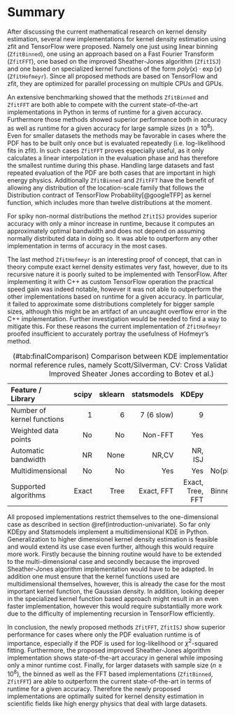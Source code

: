 # Summary {#summary}

After discussing the current mathematical research on kernel density estimation, several new implementations for kernel density estimation using zfit and TensorFlow were proposed. Namely one just using linear binning (`ZfitBinned`), one using an approach based on a Fast Fourier Transform (`ZfitFFT`), one based on the improved Sheather-Jones algorithm (`ZfitISJ`) and one based on specialized kernel functions of the form $poly(x)\cdot\exp(x)$ (`ZfitHofmeyr`). Since all proposed methods are based on TensorFlow and zfit, they are optimized for parallel processing on multiple CPUs and GPUs.

An extensive benchmarking showed that the methods `ZfitBinned` and `ZfitFFT` are both able to compete with the current state-of-the-art implementations in Python in terms of runtime for a given accuracy. Furthermore those methods showed superior performance both in accuracy as well as runtime for a given accuracy for large sample sizes ($n \geq 10^8$). Even for smaller datasets the methods may be favorable in cases where the PDF has to be built only once but is evaluated repeatedly (i.e. log-likelihood fits in zfit). In such cases `ZfitFFT` proves especially useful, as it only calculates a linear interpolation in the evaluation phase and has therefore the smallest runtime during this phase. Handling large datasets and fast repeated evaluation of the PDF are both cases that are important in high energy physics. Additionally `ZfitBinned` and `ZfitFFT` have the benefit of allowing any distribution of the location-scale family that follows the Distribution contract of TensorFlow Probability[@googleTFP] as kernel function, which includes more than twelve distributions at the moment.

For spiky non-normal distributions the method `ZfitISJ` provides superior accuracy with only a minor increase in runtime, because it computes an approximately optimal bandwidth and does not depend on assuming normally distributed data in doing so. It was able to outperform any other implementation in terms of accuracy in the most cases.

The last method `ZfitHofmeyr` is an interesting proof of concept, that can in theory compute exact kernel density estimates very fast, however, due to its recursive nature it is poorly suited to be implemented with TensorFlow. After implementing it with C++ as custom TensorFlow operation the practical speed gain was indeed notable, however it was not able to outperform the other implementations based on runtime for a given accuracy. In particular, it failed to approximate some distributions completely for bigger sample sizes, although this might be an artifact of an uncaught overflow error in the C++ implementation. Further investigation would be needed to find a way to mitigate this. For these reasons the current implementation of `ZfitHofmeyr` proofed insufficient to accurately portray the usefulness of Hofmeyr's method.


Feature / Library                      scipy       sklearn   statsmodels             KDEpy                     Zfit
------------------------------ ------------- ------------- ------------- ----------------- ------------------------
Number of kernel functions                 1             6    7 (6 slow)                 9                       12
Weighted data points                      No            No       Non-FFT               Yes                      Yes
Automatic bandwidth                       NR          None         NR,CV           NR, ISJ                  NR, ISJ
Multidimensional                          No            No           Yes               Yes              No(planned)
Supported algorithms                   Exact          Tree    Exact, FFT  Exact, Tree, FFT  Exact, Binned, FFT, ISJ

Table: (\#tab:finalComparison) Comparison between KDE implementations (NR: normal reference rules, namely Scott/Silverman, CV: Cross Validation, ISJ: Improved Sheater Jones according to Botev et al.)

All proposed implementations restrict themselves to the one-dimensional case as described in section \@ref(introduction-univariate). So far only KDEpy and Statsmodels implement a multidimensional KDE in Python. Generalization to higher dimensionel kernel density estimation is feasible and would extend its use case even further, although this would require more work. Firstly because the binning routine would have to be extended to the multi-dimensional case and secondly because the improved Sheather-Jones algorithm implementation would have to be adapted. In addition one must ensure that the kernel functions used are multidimensional themselves, however, this is already the case for the most important kernel function, the Gaussian density. In addition, looking deeper in the specialized kernel function based approach might result in an even faster implementation, however this would require substantially more work due to the difficulty of implementing recursion in TensorFlow efficiently.

In conclusion, the newly proposed methods `ZfitFFT`, `ZfitISJ` show superior performance for cases where only the PDF evaluation runtime is of importance, especially if the PDF is used for log-likelihood or $\chi^2$-squared fitting. Furthermore, the proposed improved Sheather-Jones algorithm implementation shows state-of-the-art accuracy in general while imposing only a minor runtime cost. Finally, for larger datasets with sample size ($n \geq 10^8$), the binned as well as the FFT based implementations (`ZfitBinned`, `ZfitFFT`) are able to outperform the current state-of-the-art in terms of runtime for a given accuracy. Therefore the newly proposed implementations are optimally suited for kernel density estimation in scientific fields like high energy physics that deal with large datasets.